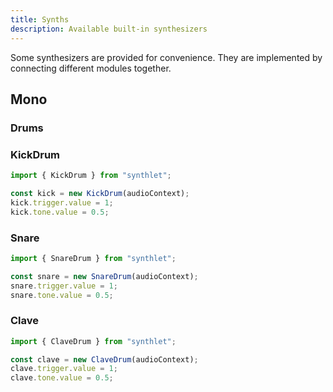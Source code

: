 ```yaml
---
title: Synths
description: Available built-in synthesizers
---
```



Some synthesizers are provided for convenience. They are implemented by connecting different modules together.

## Mono

### Drums

### KickDrum

```ts
import { KickDrum } from "synthlet";

const kick = new KickDrum(audioContext);
kick.trigger.value = 1;
kick.tone.value = 0.5;
```

<DrumExample instrumentName="KickDrum" />

### Snare

```ts
import { SnareDrum } from "synthlet";

const snare = new SnareDrum(audioContext);
snare.trigger.value = 1;
snare.tone.value = 0.5;
```

<DrumExample instrumentName="SnareDrum" />

### Clave

```ts
import { ClaveDrum } from "synthlet";

const clave = new ClaveDrum(audioContext);
clave.trigger.value = 1;
clave.tone.value = 0.5;
```

<DrumExample instrumentName="ClaveDrum" />
